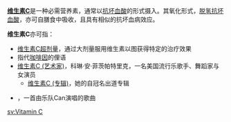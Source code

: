 '''[[维生素C|维生素C]]'''是一种必需营养素，通常以[[抗坏血酸|抗坏血酸]]的形式摄入。其氧化形式，[[脱氢抗坏血酸|脱氢抗坏血酸]]，亦可自膳食中吸收，且具有相似的抗坏血病效应。

'''维生素C'''亦可指：

*[[维生素C超剂量|维生素C超剂量]]，通过大剂量服用维生素以图获得特定的治疗效果
*指代[[咖啡因|咖啡因]]的俚语
*[[维生素C_(艺术家)|维生素C (艺术家)]]，科琳·安·菲茨帕特里克，一名美国流行乐歌手、舞蹈家与女演员
**[[维生素C_(专辑)|维生素C (专辑)]]，她的自冠名出道专辑
*{{le|维生素C (歌曲)|Vitamin C (song)}}，一首由乐队Can演唱的歌曲

{{disambig}}

[[sv:Vitamin_C|sv:Vitamin C]]